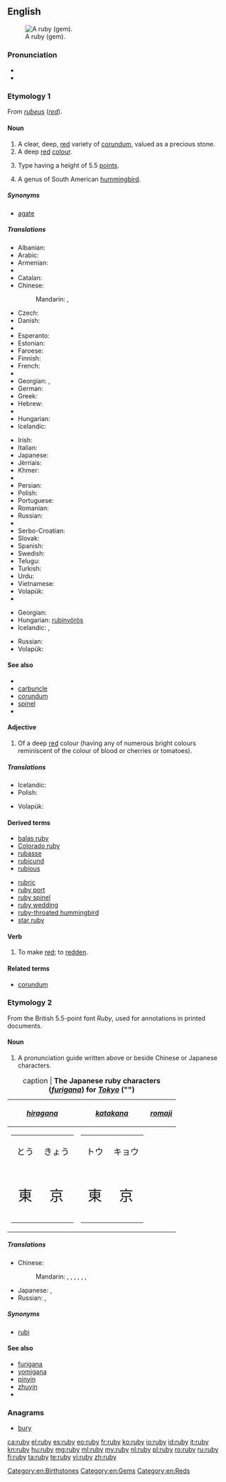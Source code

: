 {{also|Ruby}}
==English==
{{wikipedia}}
[[Image:Ruby cristal.jpg|thumb|A ruby (gem).]]

===Pronunciation===
* {{IPA|['ɹuːbi]}}
* {{rhymes|uːbi}}

===Etymology 1===
From {{etyl|la}} ''[[rubeus]]'' (''[[red]]'').

====Noun====
{{en-noun|rub|ies}}

# A clear, deep, [[red]] variety of [[corundum]], valued as a precious stone.
# A deep [[red]] [[colour]].
#: {{color panel|E0115F}}
# {{typesetting|British}} Type having a height of 5.5 [[points]].
# A genus of South American [[hummingbird]].

=====Synonyms=====
* {{sense|typesetting}} [[agate]] {{qualifier|US}}

=====Translations=====
{{trans-top|type of gem}}
* Albanian: {{t-|sq|rubin|m}}
* Arabic: {{t-|ar|ياقوت|m|tr=yāqūt}}
* Armenian: {{t-|hy|սուտակ|tr=sutak}}
* {{trreq|bg}}
* Catalan: {{t+|ca|robí|m}}
* Chinese:
*: Mandarin: {{t-|cmn|紅寶石|sc=Hani}}, {{t-|cmn|红宝石|tr=hóngbǎoshí|sc=Hani}}
* Czech: {{t-|cs|rubín|m}}
* Danish: {{t-|da|rubin|c}}
* {{trreq|nl}}
* Esperanto: {{t+|eo|rubeno}}
* Estonian: {{t-|et|rubiin}}
* Faroese: {{t-|fo|rubinur|m}}
* Finnish: {{t+|fi|rubiini}}
* French: {{t+|fr|rubis|m}}
* {{trreq|gl}}
* Georgian: {{t-|ka|ლალი|tr=lali|sc=Geor}},  {{t+|ka|ბადახში|tr=badaxši|sc=Geor}}
* German: {{t+|de|Rubin|m}}
* Greek: {{t+|el|ρουμπίνι|n|tr=roumpíni}}
* Hebrew: {{t+|he|אדם|alt=אֹדֶם}}
* {{trreq|hi}}
* Hungarian: {{t+|hu|rubin}}
* Icelandic: {{t|is|rúbín|m}}
{{trans-mid}}
* Irish: {{t-|ga|rúibín|m}}
* Italian: {{t+|it|rubino|m}}
* Japanese: {{t-|ja|ルビー|tr=rubī}}
* Jèrriais: {{tø|roa-jer|rubis|m}}
* Khmer: {{t-|km|ត្បូងទទឹម|tr=tboong tɔtɨm|sc=Khmr}}
* {{trreq|Latvian}}
* Persian: {{t+|fa|یاقوت}}
* Polish: {{t+|pl|rubin|m}}
* Portuguese: {{t+|pt|rubi|m}}
* Romanian: {{t+|ro|rubin}}
* Russian: {{t+|ru|рубин|m|tr=rubín}}
* {{trreq|gd}}
* Serbo-Croatian: {{t-|sh|рубин|m|tr=rubin|sc=Cyrl}}
* Slovak: {{t-|sk|rubín}}
* Spanish: {{t+|es|rubí|m}}
* Swedish: {{t-|sv|rubin|c}}
* Telugu: {{t+|te|కెంపు}}
* Turkish: {{t+|tr|yakut}}
* Urdu: {{t-|ur|ياقوت|sc=ur-Arab}}
* Vietnamese: {{t-|vi|hồng ngọc}}
* Volapük: {{t-|vo|rubain}}
* {{trreq|yi}}
{{trans-bottom}}

{{trans-top|colour}}
* Georgian: {{t-|ka|წითელი ფერი|tr=cit'eli p'eri|sc=Geor}}
* Hungarian: [[rubinvörös]]
* Icelandic: {{t|is|rúbínrauður}}, {{t|is|rúbínrauður|m}} {{qualifier|adjective}}
{{trans-mid}}
* Russian: {{t+|ru|рубиновый|tr=rubínovyj}}
* Volapük: {{t-|vo|rubainaköl}}
{{trans-bottom}}

{{trans-top|size of typeface}}
{{trans-mid}}
{{trans-bottom}}

{{trans-top|hummingbird}}
{{trans-mid}}
{{trans-bottom}}

====See also====
* {{list:reds/en}}
* [[carbuncle]]
* [[corundum]]
* [[spinel]]
* {{pedialite|Ruby}}

====Adjective====
{{en-adj}}

# Of a deep [[red]] colour (having any of numerous bright colours reminiscent of the colour of blood or cherries or tomatoes).

=====Translations=====
{{trans-top|colour}}
* Icelandic: {{t|is|rúbínrauður}}
* Polish: {{t-|pl|rubinowy}}
{{trans-mid}}
* Volapük: {{t-|vo|rubainakölik}}
{{trans-bottom}}

====Derived terms====
{{top2}}
* [[balas ruby]]
* [[Colorado ruby]]
* [[rubasse]]
* [[rubicund]]
* [[rubious]]
{{mid2}}
* [[rubric]]
* [[ruby port]]
* [[ruby spinel]]
* [[ruby wedding]]
* [[ruby-throated hummingbird]]
* [[star ruby]]
{{bottom}}

====Verb====
{{en-verb|rubies|rubying|rubied}}

# {{transitive|poetic}} To make [[red]]; to [[redden]].
#: {{rfquotek|Alexander Pope}}

====Related terms====
* [[corundum]]

===Etymology 2===
From the British 5.5-point font ''Ruby'', used for annotations in printed documents.

====Noun====
{{en-noun|rub|ies}}

# A pronunciation guide written above or beside Chinese or Japanese characters.

{| border="1" cellpadding="5" align="center"
|+caption | '''The Japanese ruby characters (''[[furigana]]'') for ''[[Tokyo]]'' ("{{Jpan|東京}}")'''
|-
! ''[[hiragana]]''
! ''[[katakana]]''
! ''[[romaji]]''
|-
|
{| border="0" cellpadding="2" cellspacing="0"
|-
| style="text-align: center; font-size: 120%" lang="ja" | とう
| style="text-align: center; font-size: 120%" lang="ja" | きょう
|-
| style="text-align: center; font-size: 200%" lang="ja" | 東
| style="text-align: center; font-size: 200%" lang="ja" | 京
|}
|
{| border="0" cellpadding="2" cellspacing="0"
|-
| style="text-align: center; font-size: 120%" lang="ja" | トウ
| style="text-align: center; font-size: 120%" lang="ja" | キョウ
|-
| style="text-align: center; font-size: 200%" lang="ja" | 東
| style="text-align: center; font-size: 200%" lang="ja" | 京
|}
|
{| border="0" cellpadding="2" cellspacing="0"
|-
|-
| style="text-align: center; font-size: 120%" | tō
| style="text-align: center; font-size: 120%" | kyō
|-
| style="text-align: center; font-size: 200%" lang="ja" | 東
| style="text-align: center; font-size: 200%" lang="ja" | 京
|}
|}

=====Translations=====
{{trans-top|pronunciation guide}}
* Chinese:
*: Mandarin: {{t|cmn|旁註標記|sc=Hani}},  {{t|cmn|旁注标记|tr=pángzhù biāojì|sc=Hani}},  {{t|cmn|註音標示|sc=Hani}},  {{t|cmn|注音标示|tr=zhùyīn biāoshì|sc=Hani}},  {{t|cmn|加註音|sc=Hani}},  {{t|cmn|加注音|tr=jiāzhùyīn|sc=Hani}},  {{t-|cmn|ruby|sc=Latn}}
{{trans-mid}}
* Japanese: {{t-|ja|振り仮名|tr=ふりがな, furigana}},  {{t+|ja|ルビ|tr=rubi}}
* Russian: {{t+|ru|агат|m|tr=agát}},  {{qualifier|indeclinable}} {{t-|ru|руби|m|tr=rúbi}}
{{trans-bottom}}

=====Synonyms=====
* [[rubi]]

====See also====
* [[furigana]]
* [[yomigana]]
* [[pinyin]]
* [[zhuyin]]
* {{pedialite|Ruby characters}}

===Anagrams===
* [[bury]]

[[Category:en:Birthstones]]
[[Category:en:Gems]]
[[Category:en:Reds]]

[[ca:ruby]]
[[el:ruby]]
[[es:ruby]]
[[eo:ruby]]
[[fr:ruby]]
[[ko:ruby]]
[[io:ruby]]
[[id:ruby]]
[[it:ruby]]
[[kn:ruby]]
[[hu:ruby]]
[[mg:ruby]]
[[ml:ruby]]
[[my:ruby]]
[[nl:ruby]]
[[pl:ruby]]
[[ro:ruby]]
[[ru:ruby]]
[[fi:ruby]]
[[ta:ruby]]
[[te:ruby]]
[[vi:ruby]]
[[zh:ruby]]